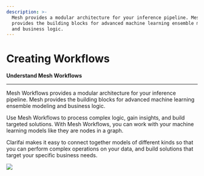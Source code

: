 ```yaml
---
description: >-
  Mesh provides a modular architecture for your inference pipeline. Mesh
  provides the building blocks for advanced machine learning ensemble modeling
  and business logic.
---
```


# Creating Workflows

**Understand Mesh Workflows**
<hr />

Mesh Workflows provides a modular architecture for your inference pipeline. Mesh provides the building blocks for advanced machine learning ensemble modeling and business logic.

Use Mesh Workflows to process complex logic, gain insights, and build targeted solutions. With Mesh Workflows, you can work with your machine learning models like they are nodes in a graph. 

Clarifai makes it easy to connect together models of different kinds so that you can perform complex operations on your data, and build solutions that target your specific business needs.

![](/img/mesh.svg)


<DocCardList items={useCurrentSidebarCategory().items}/>
